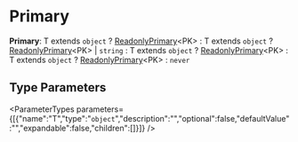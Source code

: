 
# Primary

 **Primary**: T extends `object` ? [ReadonlyPrimary](types.ReadonlyPrimary.mdx)&#60;PK&#62; : T extends `object` ? [ReadonlyPrimary](types.ReadonlyPrimary.mdx)&#60;PK&#62; \| `string` : T extends `object` ? [ReadonlyPrimary](types.ReadonlyPrimary.mdx)&#60;PK&#62; : T extends `object` ? [ReadonlyPrimary](types.ReadonlyPrimary.mdx)&#60;PK&#62; : `never`

## Type Parameters

<ParameterTypes parameters={[{"name":"T","type":"`object`","description":"","optional":false,"defaultValue":"","expandable":false,"children":[]}]} />
